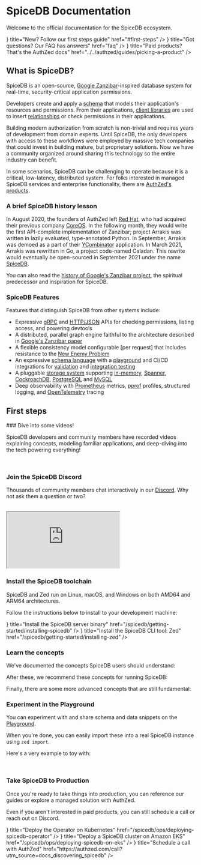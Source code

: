 

# SpiceDB Documentation

Welcome to the official documentation for the SpiceDB ecosystem.

<Cards>
  <Card arrow={true} icon={<FontAwesomeIcon icon={faHand} />} title="New? Follow our first steps guide" href="#first-steps" />
  <Card arrow={true} icon={<FontAwesomeIcon icon={faQuestion} />} title="Got questions? Our FAQ has answers" href="faq" />
  <Card arrow={true} icon={<FontAwesomeIcon icon={faDollarSign} />} title="Paid products? That's the AuthZed docs" href="../../authzed/guides/picking-a-product" />
</Cards>

## What is SpiceDB?

SpiceDB is an open-source, [Google Zanzibar]-inspired database system for real-time, security-critical application permissions.

Developers create and apply a [schema] that models their application's resources and permissions.
From their applications, [client libraries] are used to insert [relationships] or check permissions in their applications.

Building modern authorization from scratch is non-trivial and requires years of development from domain experts.
Until SpiceDB, the only developers with access to these workflows were employed by massive tech companies that could invest in building mature, but proprietary solutions.
Now we have a community organized around sharing this technology so the entire industry can benefit.

In some scenarios, SpiceDB can be challenging to operate because it is a critical, low-latency, distributed system.
For folks interested in managed SpiceDB services and enterprise functionality, there are [AuthZed's products][authzed-products].

[Google Zanzibar]: https://authzed.com/blog/what-is-zanzibar/
[schema]: https://authzed.com/docs/guides/schema
[client libraries]: https://github.com/authzed/awesome-spicedb#clients
[relationships]: ../concepts/relationships
[authzed-products]: ../../authzed/guides/picking-a-product

### A brief SpiceDB history lesson

In August 2020, the founders of AuthZed left [Red Hat], who had acquired their previous company [CoreOS].
In the following month, they would write the first API-complete implementation of Zanzibar; project Arrakis was written in lazily evaluated, type-annotated Python.
In September, Arrakis was demoed as a part of their [YCombinator] application.
In March 2021, Arrakis was rewritten in Go, a project code-named Caladan.
This rewrite would eventually be open-sourced in September 2021 under the name [SpiceDB].

You can also read the [history of Google's Zanzibar project][zanzibar-history], the spiritual predecessor and inspiration for SpiceDB.

[Red Hat]: https://redhat.com
[CoreOS]: https://www.redhat.com/en/technologies/cloud-computing/openshift/what-was-coreos
[YCombinator]: https://www.ycombinator.com/companies/authzed
[SpiceDB]: https://authzed.com/blog/spicedb-is-open-source-zanzibar
[zanzibar-history]: ../concepts/zanzibar#history

### SpiceDB Features

Features that distinguish SpiceDB from other systems include:

- Expressive [gRPC] and [HTTP/JSON] APIs for checking permissions, listing access, and powering devtools
- A distributed, parallel graph engine faithful to the architecture described in [Google's Zanzibar paper]
- A flexible consistency model configurable [per request] that includes resistance to the [New Enemy Problem]
- An expressive [schema language] with a [playground] and CI/CD integrations for [validation] and [integration testing]
- A pluggable [storage system] supporting [in-memory], [Spanner], [CockroachDB], [PostgreSQL] and [MySQL]
- Deep observability with [Prometheus] metrics, [pprof] profiles, structured logging, and [OpenTelemetry] tracing

[gRPC]: https://buf.build/authzed/api/docs/main:authzed.api.v1
[HTTP/JSON]: https://app.swaggerhub.com/apis-docs/authzed/authzed/1.0

[per-request]: https://docs.authzed.com/reference/api-consistency
[New Enemy Problem]: https://authzed.com/blog/new-enemies/

[schema language]: https://docs.authzed.com/guides/schema
[playground]: https://play.authzed.com
[validation]: https://github.com/authzed/action-spicedb-validate
[integration testing]: https://github.com/authzed/action-spicedb

[storage system]: https://authzed.com/docs/spicedb/selecting-a-datastore
[in-memory]: https://github.com/hashicorp/go-memdb
[PostgreSQL]: https://www.postgresql.org
[Spanner]: https://cloud.google.com/spanner
[CockroachDB]: https://github.com/cockroachdb/cockroach
[MySQL]: https://www.mysql.com

[Prometheus]: https://prometheus.io
[pprof]: https://jvns.ca/blog/2017/09/24/profiling-go-with-pprof/
[OpenTelemetry]: https://opentelemetry.io

[Google's Zanzibar paper]: https://authzed.com/zanzibar

## First steps

<Steps>
  ### Dive into some videos!

  SpiceDB developers and community members have recorded videos explaining concepts, modeling familiar applications, and deep-diving into the tech powering everything!

  <br />
  <YouTube videoId="p8xh_z6PUqE" className="youtubeContainer" opts={{playerVars:{start: 228}}} />
  <YouTube videoId="WTfZsRPDv9Q" className="youtubeContainer" />
  <YouTube videoId="x3-B9-ICj0w" className="youtubeContainer" />

  ### Join the SpiceDB Discord

  Thousands of community members chat interactively in our [Discord][discord].
  Why not ask them a question or two?

  <br />
  <iframe src="https://e.widgetbot.io/channels/844600078504951838/844600078948630559" allow="clipboard-write; fullscreen" className="w-full min-h-[400px] lg:min-h-[600px]"></iframe>

  [discord]: https://discord.gg/spicedb

  ### Install the SpiceDB toolchain

  SpiceDB and Zed run on Linux, macOS, and Windows on both AMD64 and ARM64 architectures.

  Follow the instructions below to install to your development machine:

  <Cards>
    <Card arrow={true} icon={<FontAwesomeIcon icon={faServer} />} title="Install the SpiceDB server binary" href="/spicedb/getting-started/installing-spicedb" />
    <Card arrow={true} icon={<FontAwesomeIcon icon={faTerminal} />} title="Install the SpiceDB CLI tool: Zed" href="/spicedb/getting-started/installing-zed" />
  </Cards>

  ### Learn the concepts

  We've documented the concepts SpiceDB users should understand:

  <Cards>
    <Card arrow={true} title="Zanzibar" href="../concepts/zanzibar" />
    <Card arrow={true} title="Schema" href="../concepts/schema" />
    <Card arrow={true} title="Relationships" href="../concepts/relationships" />
  </Cards>

  After these, we recommend these concepts for running SpiceDB:

  <Cards>
    <Card arrow={true} title="Commands" href="../concepts/commands" />
    <Card arrow={true} title="Datastores" href="../concepts/datastores" />
    <Card arrow={true} title="Datastore Migrations" href="../concepts/datastore-migrations" />
    <Card arrow={true} title="Observability" href="../ops/observability" />
    <Card arrow={true} title="Operator" href="../concepts/operator" />
  </Cards>

  Finally, there are some more advanced concepts that are still fundamental:

  <Cards>
    <Card arrow={true} title="Consistency" href="../concepts/consistency" />
    <Card arrow={true} title="Caveats" href="../concepts/caveats" />
    <Card arrow={true} title="Dispatch" href="../concepts/dispatch" />
  </Cards>

  ### Experiment in the Playground

  You can experiment with and share schema and data snippets on the [Playground][pg].

  When you're done, you can easily import these into a real SpiceDB instance using `zed import`.

  Here's a very example to toy with:

  <br /><InlinePlayground reference="m1lRfaaYf9XP" />

  [pg]: https://play.authzed.com

  ### Take SpiceDB to Production

  Once you're ready to take things into production, you can reference our guides or explore a managed solution with AuthZed.

  Even if you aren't interested in paid products, you can still schedule a call or reach out on Discord.

  <Cards>
    <Card arrow={true} icon={<FontAwesomeIcon icon={faDocker} />} title="Deploy the Operator on Kubernetes" href="/spicedb/ops/deploying-spicedb-operator" />
    <Card arrow={true} icon={<FontAwesomeIcon icon={faAws} />} title="Deploy a SpiceDB cluster on Amazon EKS" href="/spicedb/ops/deploying-spicedb-on-eks" />
    <Card arrow={true} icon={<FontAwesomeIcon icon={faPhone} />} title="Schedule a call with AuthZed" href="https://authzed.com/call?utm_source=docs_discovering_spicedb" />
  </Cards>

</Steps>

